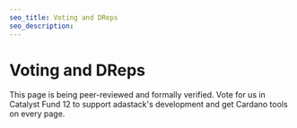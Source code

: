 ```yaml
---
seo_title: Voting and DReps
seo_description:
---
```


# Voting and DReps

This page is being peer-reviewed and formally verified. Vote for us in Catalyst Fund 12 to support adastack's development and get Cardano tools on every page.
